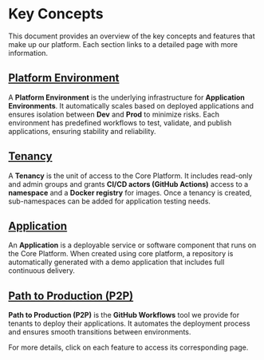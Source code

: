 # Key Concepts


This document provides an overview of the key concepts and features that make up our platform. Each section links to a detailed page with more information.

## [Platform Environment](./platform/environment/)

A **Platform Environment** is the underlying infrastructure for **Application Environments**. It automatically scales based on deployed applications and ensures isolation between **Dev** and **Prod** to minimize risks. Each environment has predefined workflows to test, validate, and publish applications, ensuring stability and reliability.

## [Tenancy](./reference/tenancy/)

A **Tenancy** is the unit of access to the Core Platform. It includes read-only and admin groups and grants **CI/CD actors (GitHub Actions)** access to a **namespace** and a **Docker registry** for images. Once a tenancy is created, sub-namespaces can be added for application testing needs.

## [Application](./app)

An **Application** is a deployable service or software component that runs on the Core Platform. When created using core platform, a repository is automatically generated with a demo application that includes full continuous delivery.

## [Path to Production (P2P)](./p2p)

**Path to Production (P2P)** is the **GitHub Workflows** tool we provide for tenants to deploy their applications. It automates the deployment process and ensures smooth transitions between environments.

For more details, click on each feature to access its corresponding page.
